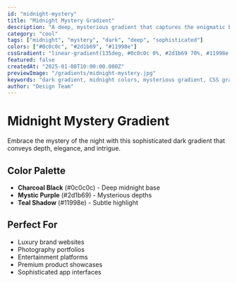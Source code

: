 ```yaml
---
id: "midnight-mystery"
title: "Midnight Mystery Gradient"
description: "A deep, mysterious gradient that captures the enigmatic beauty of a starless midnight sky"
category: "cool"
tags: ["midnight", "mystery", "dark", "deep", "sophisticated"]
colors: ["#0c0c0c", "#2d1b69", "#11998e"]
cssGradient: "linear-gradient(135deg, #0c0c0c 0%, #2d1b69 70%, #11998e 100%)"
featured: false
createdAt: "2025-01-08T10:00:00.000Z"
previewImage: "/gradients/midnight-mystery.jpg"
keywords: "dark gradient, midnight colors, mysterious gradient, CSS gradient"
author: "Design Team"
---
```


# Midnight Mystery Gradient

Embrace the mystery of the night with this sophisticated dark gradient that conveys depth, elegance, and intrigue.

## Color Palette

- **Charcoal Black** (#0c0c0c) - Deep midnight base
- **Mystic Purple** (#2d1b69) - Mysterious depths
- **Teal Shadow** (#11998e) - Subtle highlight

## Perfect For

- Luxury brand websites
- Photography portfolios
- Entertainment platforms
- Premium product showcases
- Sophisticated app interfaces
